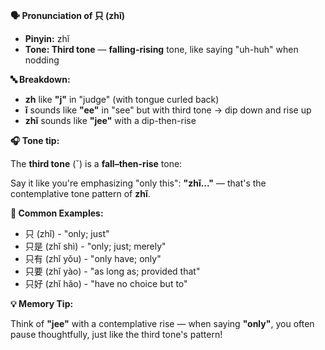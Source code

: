 **🗣️ Pronunciation of 只 (zhǐ)**

- **Pinyin:** zhǐ
- **Tone: Third tone** — **falling-rising** tone, like saying "uh-huh" when nodding

**🔤 Breakdown:**

- **zh** like **"j"** in "judge" (with tongue curled back)
- **ǐ** sounds like **"ee"** in "see" but with third tone → dip down and rise up
- **zhǐ** sounds like **"jee"** with a dip-then-rise

**🎧 Tone tip:**

The **third tone** (ˇ) is a **fall–then-rise** tone:

Say it like you're emphasizing "only this": **"zhǐ..."** — that's the contemplative tone pattern of
**zhǐ**.

**📝 Common Examples:**

- 只 (zhǐ) - "only; just"
- 只是 (zhǐ shì) - "only; just; merely"
- 只有 (zhǐ yǒu) - "only have; only"
- 只要 (zhǐ yào) - "as long as; provided that"
- 只好 (zhǐ hǎo) - "have no choice but to"

**💡 Memory Tip:**

Think of **"jee"** with a contemplative rise — when saying **"only"**, you often pause thoughtfully,
just like the third tone's pattern!
